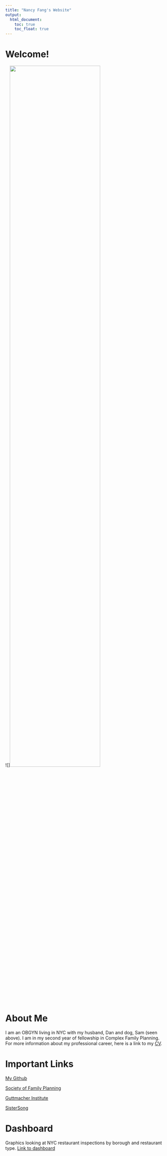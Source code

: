 ```yaml
---
title: "Nancy Fang's Website"
output: 
  html_document:
    toc: true
    toc_float: true
---
```


# Welcome!

![]<img src="data/sam.HEIC" style="width:75%">

# About Me

I am an OBGYN living in NYC with my husband, Dan and dog, Sam (seen above). I am in my second year of fellowship in Complex Family Planning. For more information about my professional career, here is a link to my [CV](cv.html).

# Important Links

[My Github](https://github.com/nf2466/)

[Society of Family Planning](https://www.societyfp.org/) <br>

[Guttmacher Institute](https://www.guttmacher.org/) <br>

[SisterSong](https://www.sistersong.net/) <br>

# Dashboard
Graphics looking at NYC restaurant inspections by borough and restaurant type.
[Link to dashboard](dashboard.html)
